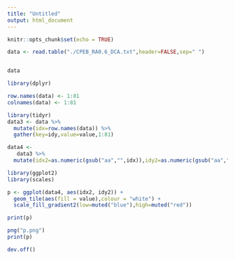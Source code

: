 ```yaml
---
title: "Untitled"
output: html_document
---
```


```r
knitr::opts_chunk$set(echo = TRUE)
```

```r
data <- read.table("./CPEB_RA0.6_DCA.txt",header=FALSE,sep=" ")


data
```

```r
library(dplyr)

row.names(data) <- 1:81
colnames(data) <- 1:81

```

```r
library(tidyr)
data3 <- data %>% 
  mutate(idx=row.names(data)) %>%
  gather(key=idy,value=value,1:81)

data4 <-
   data3 %>%
  mutate(idx2=as.numeric(gsub("aa","",idx)),idy2=as.numeric(gsub("aa","",idy)))

```

```r

library(ggplot2)
library(scales)

p <- ggplot(data4, aes(idx2, idy2)) + 
  geom_tile(aes(fill = value),colour = "white") +
  scale_fill_gradient2(low=muted("blue"),high=muted("red"))

print(p)
```

```r
png("p.png")
print(p)

dev.off()
```

